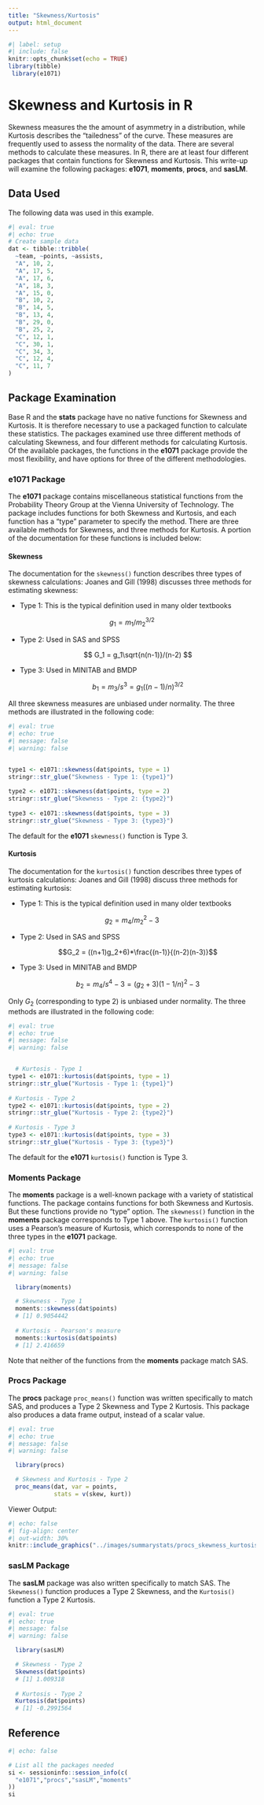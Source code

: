 ```yaml
---
title: "Skewness/Kurtosis"
output: html_document
---
```


```r
#| label: setup
#| include: false
knitr::opts_chunk$set(echo = TRUE)
library(tibble)
 library(e1071)
```

# **Skewness and Kurtosis in R**

Skewness measures the the amount of asymmetry in a distribution, while Kurtosis describes the "tailedness" of the curve. These measures are frequently used to assess the normality of the data. There are several methods to calculate these measures. In R, there are at least four different packages that contain functions for Skewness and Kurtosis. This write-up will examine the following packages: **e1071**, **moments**, **procs**, and **sasLM**.

## Data Used

The following data was used in this example.

```r
#| eval: true
#| echo: true
# Create sample data
dat <- tibble::tribble(
  ~team, ~points, ~assists,
  "A", 10, 2,
  "A", 17, 5,
  "A", 17, 6,
  "A", 18, 3,
  "A", 15, 0,
  "B", 10, 2,
  "B", 14, 5,
  "B", 13, 4,
  "B", 29, 0,
  "B", 25, 2,
  "C", 12, 1,
  "C", 30, 1,
  "C", 34, 3,
  "C", 12, 4,
  "C", 11, 7 
)
```

## Package Examination

Base R and the **stats** package have no native functions for Skewness and Kurtosis. It is therefore necessary to use a packaged function to calculate these statistics. The packages examined use three different methods of calculating Skewness, and four different methods for calculating Kurtosis. Of the available packages, the functions in the **e1071** package provide the most flexibility, and have options for three of the different methodologies.

### e1071 Package {#e1071}

The **e1071** package contains miscellaneous statistical functions from the Probability Theory Group at the Vienna University of Technology. The package includes functions for both Skewness and Kurtosis, and each function has a "type" parameter to specify the method. There are three available methods for Skewness, and three methods for Kurtosis. A portion of the documentation for these functions is included below:

#### Skewness

The documentation for the `skewness()` function describes three types of skewness calculations: Joanes and Gill (1998) discusses three methods for estimating skewness:

-   Type 1: This is the typical definition used in many older textbooks

$$g_1 = m_1/m_2^{3/2}$$

-   Type 2: Used in SAS and SPSS

    $$
    G_1 = g_1\sqrt{n(n-1)}/(n-2)
    $$

-   Type 3: Used in MINITAB and BMDP

    $$
    b_1 = m_3/s^3 = g_1((n-1)/n)^{3/2}
    $$

All three skewness measures are unbiased under normality. The three methods are illustrated in the following code:

```r
#| eval: true
#| echo: true
#| message: false
#| warning: false


type1 <- e1071::skewness(dat$points, type = 1)
stringr::str_glue("Skewness - Type 1: {type1}")
  
type2 <- e1071::skewness(dat$points, type = 2)
stringr::str_glue("Skewness - Type 2: {type2}")
  
type3 <- e1071::skewness(dat$points, type = 3)
stringr::str_glue("Skewness - Type 3: {type3}")
```

The default for the **e1071** `skewness()` function is Type 3.

#### Kurtosis

The documentation for the `kurtosis()` function describes three types of kurtosis calculations: Joanes and Gill (1998) discuss three methods for estimating kurtosis:

-   Type 1: This is the typical definition used in many older textbooks

$$g_2 = m_4/m_2^{2}-3$$

-   Type 2: Used in SAS and SPSS

    $$G_2 = ((n+1)g_2+6)*\frac{(n-1)}{(n-2)(n-3)}$$

-   Type 3: Used in MINITAB and BMDP

    $$b_2 = m_4/s^4-3 = (g_2 + 3)(1-1/n)^2-3$$

Only $G_2$ (corresponding to type 2) is unbiased under normality. The three methods are illustrated in the following code:

```r
#| eval: true
#| echo: true
#| message: false
#| warning: false


  # Kurtosis - Type 1
type1 <- e1071::kurtosis(dat$points, type = 1)
stringr::str_glue("Kurtosis - Type 1: {type1}")
  
# Kurtosis - Type 2
type2 <- e1071::kurtosis(dat$points, type = 2)
stringr::str_glue("Kurtosis - Type 2: {type2}")
  
# Kurtosis - Type 3
type3 <- e1071::kurtosis(dat$points, type = 3)
stringr::str_glue("Kurtosis - Type 3: {type3}")
```

The default for the **e1071** `kurtosis()` function is Type 3.

### Moments Package {#moments}

The **moments** package is a well-known package with a variety of statistical functions. The package contains functions for both Skewness and Kurtosis. But these functions provide no "type" option. The `skewness()` function in the **moments** package corresponds to Type 1 above. The `kurtosis()` function uses a Pearson's measure of Kurtosis, which corresponds to none of the three types in the **e1071** package.

```r
#| eval: true
#| echo: true
#| message: false
#| warning: false

  library(moments)

  # Skewness - Type 1
  moments::skewness(dat$points)
  # [1] 0.9054442
  
  # Kurtosis - Pearson's measure
  moments::kurtosis(dat$points)
  # [1] 2.416659

```

Note that neither of the functions from the **moments** package match SAS.

### Procs Package {#procs}

The **procs** package `proc_means()` function was written specifically to match SAS, and produces a Type 2 Skewness and Type 2 Kurtosis. This package also produces a data frame output, instead of a scalar value.

```r
#| eval: true
#| echo: true
#| message: false
#| warning: false

  library(procs)

  # Skewness and Kurtosis - Type 2 
  proc_means(dat, var = points,
             stats = v(skew, kurt))

```

Viewer Output:

```r
#| echo: false
#| fig-align: center
#| out-width: 30%
knitr::include_graphics("../images/summarystats/procs_skewness_kurtosis.png")
```

### sasLM Package {#sasLM}

The **sasLM** package was also written specifically to match SAS. The `Skewness()` function produces a Type 2 Skewness, and the `Kurtosis()` function a Type 2 Kurtosis.

```r
#| eval: true
#| echo: true
#| message: false
#| warning: false

  library(sasLM)

  # Skewness - Type 2
  Skewness(dat$points)
  # [1] 1.009318
  
  # Kurtosis - Type 2
  Kurtosis(dat$points)
  # [1] -0.2991564

```

## Reference

::: {.callout-note collapse="true" title="Session Info"}
```r
#| echo: false

# List all the packages needed 
si <- sessioninfo::session_info(c(
  "e1071","procs","sasLM","moments"
))
si
```
:::
